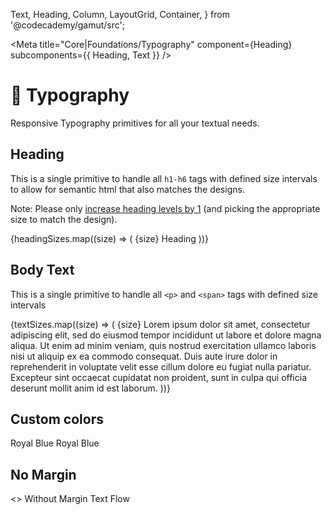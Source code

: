   Text,
  Heading,
  Column,
  LayoutGrid,
  Container,
} from '@codecademy/gamut/src';


<Meta
  title="Core|Foundations/Typography"
  component={Heading}
  subcomponents={{ Heading, Text }}
/>

# 📝 Typography

<StoryStatus status="ready" />

Responsive Typography primitives for all your textual needs.

<Props of={Heading} />

## Heading

This is a single primitive to handle all `h1-h6` tags
with defined size intervals to allow for semantic html that also
matches the designs.

Note: Please only [increase heading levels by 1](https://dequeuniversity.com/rules/axe/3.0/heading-order)
(and picking the appropriate size to match the design).

<Preview>
  <Story name="Heading">
    <LayoutGrid columnGap="md" rowGap="md">
      {headingSizes.map((size) => (
        <React.Fragment key={size}>
          <Column size={1}>
            <Container align="center">
              <Heading
                fontSize="sm"
                as="h2"
                hideMargin
                style={{ color: colors.gray[400] }}
              >
                {size}
              </Heading>
            </Container>
          </Column>
          <Column size={11}>
            <Container key={size} align="center">
              <Heading fontSize={size} as="h3" hideMargin>
                Heading
              </Heading>
            </Container>
          </Column>
        </React.Fragment>
      ))}
    </LayoutGrid>
  </Story>
</Preview>

## Body Text

This is a single primitive to handle all `<p>` and
`<span>` tags with defined size intervals

<Preview>
  <Story name="Text">
    <LayoutGrid columnGap="md" rowGap="md">
      {textSizes.map((size) => (
        <React.Fragment key={size}>
          <Column size={1}>
            <Container align="start">
              <Heading
                fontSize="sm"
                as="h2"
                hideMargin
                style={{ color: colors.gray[400] }}
              >
                {size}
              </Heading>
            </Container>
          </Column>
          <Column size={11}>
            <Text key={size} fontSize={size} as="p">
              Lorem ipsum dolor sit amet, consectetur adipiscing elit, sed do
              eiusmod tempor incididunt ut labore et dolore magna aliqua. Ut
              enim ad minim veniam, quis nostrud exercitation ullamco laboris
              nisi ut aliquip ex ea commodo consequat. Duis aute irure dolor in
              reprehenderit in voluptate velit esse cillum dolore eu fugiat
              nulla pariatur. Excepteur sint occaecat cupidatat non proident,
              sunt in culpa qui officia deserunt mollit anim id est laborum.
            </Text>
          </Column>
        </React.Fragment>
      ))}
    </LayoutGrid>
  </Story>
</Preview>

## Custom colors

<Preview>
  <Story name="Custom Colors">
    <Heading fontSize="md" as="h3" style={{ color: colors.royalBlue }}>
      Royal Blue
    </Heading>
    <Text fontSize="md" style={{ color: colors.royalBlue }}>
      Royal Blue
    </Text>
  </Story>
</Preview>

## No Margin

<Preview>
  <Story name="No Margin">
    <>
      <Heading fontSize="md" as="h3" hideMargin>
        Without Margin
      </Heading>
      <Text fontSize="md">Text Flow</Text>
    </>
  </Story>
</Preview>
